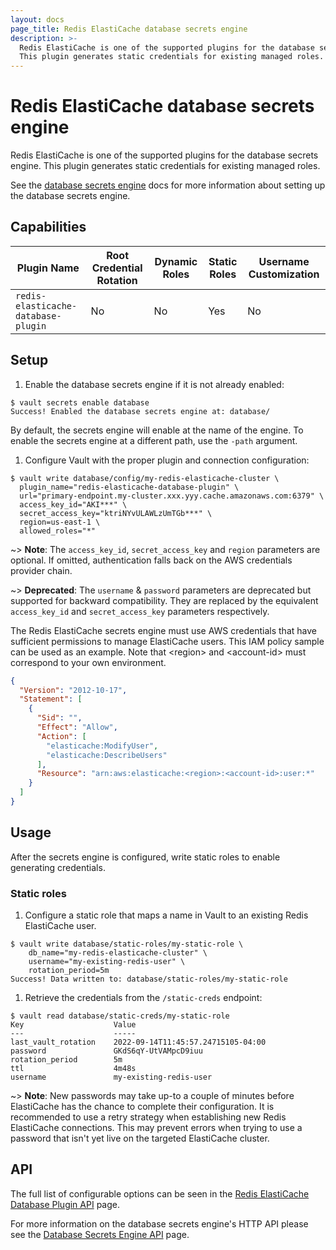 ```yaml
---
layout: docs
page_title: Redis ElastiCache database secrets engine
description: >-
  Redis ElastiCache is one of the supported plugins for the database secrets engine.
  This plugin generates static credentials for existing managed roles.
---
```


# Redis ElastiCache database secrets engine

Redis ElastiCache is one of the supported plugins for the database secrets engine.
This plugin generates static credentials for existing managed roles.

See the [database secrets engine](/vault/docs/secrets/databases) docs for
more information about setting up the database secrets engine.

## Capabilities

| Plugin Name                             | Root Credential Rotation | Dynamic Roles | Static Roles | Username Customization |
| --------------------------------------- | ------------------------ | ------------- | ------------ | ---------------------- |
| `redis-elasticache-database-plugin`     | No                       | No            | Yes          | No                     |

## Setup

1.  Enable the database secrets engine if it is not already enabled:

  ```shell-session
  $ vault secrets enable database
  Success! Enabled the database secrets engine at: database/
  ```

  By default, the secrets engine will enable at the name of the engine. To
  enable the secrets engine at a different path, use the `-path` argument.

1.  Configure Vault with the proper plugin and connection configuration:

  ```shell-session
  $ vault write database/config/my-redis-elasticache-cluster \
    plugin_name="redis-elasticache-database-plugin" \
    url="primary-endpoint.my-cluster.xxx.yyy.cache.amazonaws.com:6379" \
    access_key_id="AKI***" \
    secret_access_key="ktriNYvULAWLzUmTGb***" \
    region=us-east-1 \
    allowed_roles="*"
  ```

~> **Note**: The `access_key_id`, `secret_access_key` and `region` parameters are optional. If omitted, authentication falls back
on the AWS credentials provider chain.

~> **Deprecated**: The `username` & `password` parameters are deprecated but supported for backward compatibility. They are replaced
by the equivalent `access_key_id` and `secret_access_key` parameters respectively.

The Redis ElastiCache secrets engine must use AWS credentials that have sufficient permissions to manage ElastiCache users.
This IAM policy sample can be used as an example. Note that &lt;region&gt; and &lt;account-id&gt;
must correspond to your own environment.

  ```json
  {
    "Version": "2012-10-17",
    "Statement": [
      {
        "Sid": "",
        "Effect": "Allow",
        "Action": [
          "elasticache:ModifyUser",
          "elasticache:DescribeUsers"
        ],
        "Resource": "arn:aws:elasticache:<region>:<account-id>:user:*"
      }
    ]
  }
  ```

## Usage

After the secrets engine is configured, write static roles to enable generating credentials.

### Static roles

1.  Configure a static role that maps a name in Vault to an existing Redis ElastiCache user.

  ```shell-session
  $ vault write database/static-roles/my-static-role \
      db_name="my-redis-elasticache-cluster" \
      username="my-existing-redis-user" \
      rotation_period=5m
  Success! Data written to: database/static-roles/my-static-role
  ```

1.  Retrieve the credentials from the `/static-creds` endpoint:

  ```shell-session
  $ vault read database/static-creds/my-static-role
  Key                    Value
  ---                    -----
  last_vault_rotation    2022-09-14T11:45:57.24715105-04:00
  password               GKdS6qY-UtVAMpcD9iuu
  rotation_period        5m
  ttl                    4m48s
  username               my-existing-redis-user
  ```

~> **Note**: New passwords may take up-to a couple of minutes before ElastiCache has the chance to complete their configuration.
  It is recommended to use a retry strategy when establishing new Redis ElastiCache connections. This may prevent errors when
  trying to use a password that isn't yet live on the targeted ElastiCache cluster.

## API

The full list of configurable options can be seen in the [Redis ElastiCache Database Plugin API](/vault/api-docs/secret/databases/rediselasticache) page.

For more information on the database secrets engine's HTTP API please see the [Database Secrets Engine API](/vault/api-docs/secret/databases) page.
